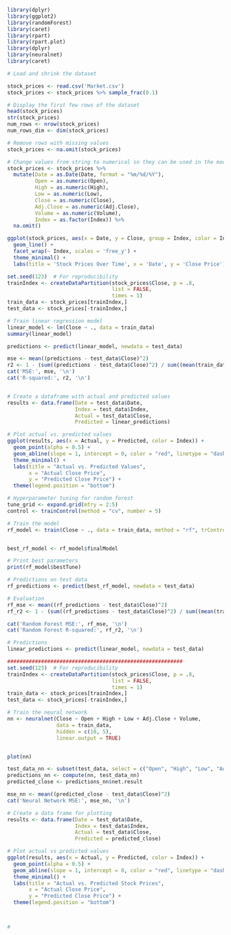 ```r

library(dplyr)
library(ggplot2)
library(randomForest)
library(caret)
library(rpart)
library(rpart.plot)
library(dplyr)
library(neuralnet)
library(caret)

# Load and shrink the dataset

stock_prices <- read.csv('Market.csv')
stock_prices <- stock_prices %>% sample_frac(0.1)

# Display the first few rows of the dataset
head(stock_prices)
str(stock_prices)
num_rows <- nrow(stock_prices)
num_rows_dim <- dim(stock_prices)

# Remove rows with missing values
stock_prices <- na.omit(stock_prices)

# Change values from string to numerical so they can be used in the model
stock_prices <- stock_prices %>%
  mutate(Date = as.Date(Date, format = "%m/%d/%Y"),
         Open = as.numeric(Open),
         High = as.numeric(High),
         Low = as.numeric(Low),
         Close = as.numeric(Close),
         Adj.Close = as.numeric(Adj.Close),
         Volume = as.numeric(Volume),
         Index = as.factor(Index)) %>%
  na.omit()

ggplot(stock_prices, aes(x = Date, y = Close, group = Index, color = Index)) +
  geom_line() +
  facet_wrap(~ Index, scales = 'free_y') +
  theme_minimal() +
  labs(title = 'Stock Prices Over Time', x = 'Date', y = 'Close Price')

set.seed(123)  # For reproducibility
trainIndex <- createDataPartition(stock_prices$Close, p = .8, 
                                  list = FALSE, 
                                  times = 1)
train_data <- stock_prices[trainIndex,]
test_data <- stock_prices[-trainIndex,]

# Train linear regression model
linear_model <- lm(Close ~ ., data = train_data)
summary(linear_model)

predictions <- predict(linear_model, newdata = test_data)

mse <- mean((predictions - test_data$Close)^2)
r2 <- 1 - (sum((predictions - test_data$Close)^2) / sum((mean(train_data$Close) - test_data$Close)^2))
cat('MSE:', mse, '\n')
cat('R-squared:', r2, '\n')


# Create a dataframe with actual and predicted values
results <- data.frame(Date = test_data$Date, 
                      Index = test_data$Index, 
                      Actual = test_data$Close, 
                      Predicted = linear_predictions)

# Plot actual vs. predicted values
ggplot(results, aes(x = Actual, y = Predicted, color = Index)) +
  geom_point(alpha = 0.5) +
  geom_abline(slope = 1, intercept = 0, color = "red", linetype = "dashed") +
  theme_minimal() +
  labs(title = "Actual vs. Predicted Values",
       x = "Actual Close Price",
       y = "Predicted Close Price") +
  theme(legend.position = "bottom")

# Hyperparameter tuning for random forest
tune_grid <- expand.grid(mtry = 2:5)
control <- trainControl(method = "cv", number = 5)

# Train the model
rf_model <- train(Close ~ ., data = train_data, method = "rf", trControl = control, tuneGrid = tune_grid)


best_rf_model <- rf_model$finalModel

# Print best parameters
print(rf_model$bestTune)

# Predictions on test data
rf_predictions <- predict(best_rf_model, newdata = test_data)

# Evaluation
rf_mse <- mean((rf_predictions - test_data$Close)^2)
rf_r2 <- 1 - (sum((rf_predictions - test_data$Close)^2) / sum((mean(train_data$Close) - test_data$Close)^2))

cat('Random Forest MSE:', rf_mse, '\n')
cat('Random Forest R-squared:', rf_r2, '\n')

# Predictions
linear_predictions <- predict(linear_model, newdata = test_data)

#########################################################
set.seed(123)  # For reproducibility
trainIndex <- createDataPartition(stock_prices$Close, p = .8, 
                                  list = FALSE, 
                                  times = 1)
train_data <- stock_prices[trainIndex,]
test_data <- stock_prices[-trainIndex,]

# Train the neural network
nn <- neuralnet(Close ~ Open + High + Low + Adj.Close + Volume,
                data = train_data,
                hidden = c(10, 5), 
                linear.output = TRUE)


plot(nn)

test_data_nn <- subset(test_data, select = c("Open", "High", "Low", "Adj.Close", "Volume"))
predictions_nn <- compute(nn, test_data_nn)
predicted_close <- predictions_nn$net.result

mse_nn <- mean((predicted_close - test_data$Close)^2)
cat('Neural Network MSE:', mse_nn, '\n')

# Create a data frame for plotting
results <- data.frame(Date = test_data$Date, 
                      Index = test_data$Index, 
                      Actual = test_data$Close, 
                      Predicted = predicted_close)

# Plot actual vs predicted values
ggplot(results, aes(x = Actual, y = Predicted, color = Index)) +
  geom_point(alpha = 0.5) +
  geom_abline(slope = 1, intercept = 0, color = "red", linetype = "dashed") +
  theme_minimal() +
  labs(title = "Actual vs. Predicted Stock Prices",
       x = "Actual Close Price",
       y = "Predicted Close Price") +
  theme(legend.position = "bottom")



#
```
